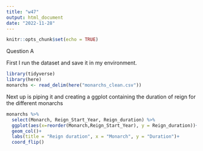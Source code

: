 ```yaml
---
title: "w47"
output: html_document
date: "2022-11-28"
---
```


```r
knitr::opts_chunk$set(echo = TRUE)
```

Question A

First I run the dataset and save it in my environment. 
```r
library(tidyverse)
library(here)
monarchs <- read_delim(here("monarchs_clean.csv"))
```

Next up is piping it and creating a ggplot containing the duration of reign for the different monarchs
```r
monarchs %>% 
  select(Monarch, Reign_Start_Year, Reign_duration) %>% 
  ggplot(aes(x=reorder(Monarch,Reign_Start_Year), y = Reign_duration))+
  geom_col()+
  labs(title = "Reign duration", x = "Monarch", y = "Duration")+ 
  coord_flip()
```
